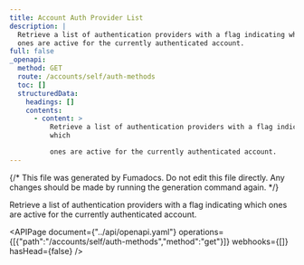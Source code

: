 ```yaml
---
title: Account Auth Provider List
description: |
  Retrieve a list of authentication providers with a flag indicating which
  ones are active for the currently authenticated account.
full: false
_openapi:
  method: GET
  route: /accounts/self/auth-methods
  toc: []
  structuredData:
    headings: []
    contents:
      - content: >
          Retrieve a list of authentication providers with a flag indicating
          which

          ones are active for the currently authenticated account.
---
```


{/* This file was generated by Fumadocs. Do not edit this file directly. Any changes should be made by running the generation command again. */}

Retrieve a list of authentication providers with a flag indicating which
ones are active for the currently authenticated account.


<APIPage document={"../api/openapi.yaml"} operations={[{"path":"/accounts/self/auth-methods","method":"get"}]} webhooks={[]} hasHead={false} />